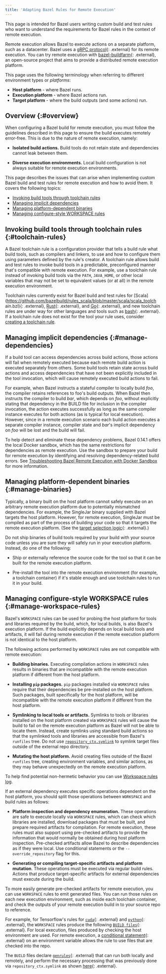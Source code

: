```yaml
---
title: 'Adapting Bazel Rules for Remote Execution'
---
```


This page is intended for Bazel users writing custom build and test rules
who want to understand the requirements for Bazel rules in the context of
remote execution.

Remote execution allows Bazel to execute actions on a separate platform, such as
a datacenter. Bazel uses a
[gRPC protocol](https://github.com/bazelbuild/remote-apis/blob/main/build/bazel/remote/execution/v2/remote_execution.proto){: .external}
for its remote execution. You can try remote execution with
[bazel-buildfarm](https://github.com/bazelbuild/bazel-buildfarm){: .external},
an open-source project that aims to provide a distributed remote execution
platform.

This page uses the following terminology when referring to different
environment types or *platforms*:

*   **Host platform** - where Bazel runs.
*   **Execution platform** - where Bazel actions run.
*   **Target platform** - where the build outputs (and some actions) run.

## Overview {:#overview}

When configuring a Bazel build for remote execution, you must follow the
guidelines described in this page to ensure the build executes remotely
error-free. This is due to the nature of remote execution, namely:

*   **Isolated build actions.** Build tools do not retain state and dependencies
    cannot leak between them.

*   **Diverse execution environments.** Local build configuration is not always
    suitable for remote execution environments.

This page describes the issues that can arise when implementing custom Bazel
build and test rules for remote execution and how to avoid them. It covers the
following topics:

*  [Invoking build tools through toolchain rules](#toolchain-rules)
*  [Managing implicit dependencies](#manage-dependencies)
*  [Managing platform-dependent binaries](#manage-binaries)
*  [Managing configure-style WORKSPACE rules](#manage-workspace-rules)

## Invoking build tools through toolchain rules {:#toolchain-rules}

A Bazel toolchain rule is a configuration provider that tells a build rule what
build tools, such as compilers and linkers, to use and how to configure them
using parameters defined by the rule's creator. A toolchain rule allows build
and test rules to invoke build tools in a predictable, preconfigured manner
that's compatible with remote execution. For example, use a toolchain rule
instead of invoking build tools via the `PATH`, `JAVA_HOME`, or other local
variables that may not be set to equivalent values (or at all) in the remote
execution environment.

Toolchain rules currently exist for Bazel build and test rules for
[Scala](https://github.com/bazelbuild/rules_scala/blob/master/scala/scala_toolch
ain.bzl){: .external},
[Rust](https://github.com/bazelbuild/rules_rust/blob/main/rust/toolchain.bzl){: .external},
and [Go](https://github.com/bazelbuild/rules_go/blob/master/go/toolchains.rst){: .external},
and new toolchain rules are under way for other languages and tools such as
[bash](https://docs.google.com/document/d/e/2PACX-1vRCSB_n3vctL6bKiPkIa_RN_ybzoAccSe0ic8mxdFNZGNBJ3QGhcKjsL7YKf-ngVyjRZwCmhi_5KhcX/pub){: .external}.
If a toolchain rule does not exist for the tool your rule uses, consider
[creating a toolchain rule](/versions/7.2.0/extending/toolchains#creating-a-toolchain-rule).

## Managing implicit dependencies {:#manage-dependencies}

If a build tool can access dependencies across build actions, those actions will
fail when remotely executed because each remote build action is executed
separately from others. Some build tools retain state across build actions and
access dependencies that have not been explicitly included in the tool
invocation, which will cause remotely executed build actions to fail.

For example, when Bazel instructs a stateful compiler to locally build _foo_,
the compiler retains references to foo's build outputs. When Bazel then
instructs the compiler to build _bar_, which depends on _foo_, without
explicitly stating that dependency in the BUILD file for inclusion in the
compiler invocation, the action executes successfully as long as the same
compiler instance executes for both actions (as is typical for local execution).
However, since in a remote execution scenario each build action executes a
separate compiler instance, compiler state and _bar_'s implicit dependency on
_foo_ will be lost and the build will fail.

To help detect and eliminate these dependency problems, Bazel 0.14.1 offers the
local Docker sandbox, which has the same restrictions for dependencies as remote
execution. Use the sandbox to prepare your build for remote execution by
identifying and resolving dependency-related build errors. See [Troubleshooting Bazel Remote Execution with Docker Sandbox](/versions/7.2.0/remote/sandbox)
for more information.

## Managing platform-dependent binaries {:#manage-binaries}

Typically, a binary built on the host platform cannot safely execute on an
arbitrary remote execution platform due to potentially mismatched dependencies.
For example, the SingleJar binary supplied with Bazel targets the host platform.
However, for remote execution, SingleJar must be compiled as part of the process
of building your code so that it targets the remote execution platform. (See the
[target selection logic](https://github.com/bazelbuild/bazel/blob/130aeadfd660336572c3da397f1f107f0c89aa8d/tools/jdk/BUILD#L115){: .external}.)

Do not ship binaries of build tools required by your build with your source code
unless you are sure they will safely run in your execution platform. Instead, do
one of the following:

*   Ship or externally reference the source code for the tool so that it can be
    built for the remote execution platform.

*   Pre-install the tool into the remote execution environment (for example, a
    toolchain container) if it's stable enough and use toolchain rules to run it
    in your build.

## Managing configure-style WORKSPACE rules {:#manage-workspace-rules}

Bazel's `WORKSPACE` rules can be used for probing the host platform for tools
and libraries required by the build, which, for local builds, is also Bazel's
execution platform. If the build explicitly depends on local build tools and
artifacts, it will fail during remote execution if the remote execution platform
is not identical to the host platform.

The following actions performed by `WORKSPACE` rules are not compatible with
remote execution:

*   **Building binaries.** Executing compilation actions in `WORKSPACE` rules
    results in binaries that are incompatible with the remote execution platform
    if different from the host platform.

*   **Installing `pip` packages.** `pip` packages  installed via `WORKSPACE`
    rules require that their dependencies be pre-installed on the host platform.
    Such packages, built specifically for the host platform, will be
    incompatible with the remote execution platform if different from the host
    platform.

*   **Symlinking to local tools or artifacts.** Symlinks to tools or libraries
    installed on the host platform created via `WORKSPACE` rules will cause the
    build to fail on the remote execution platform as Bazel will not be able to
    locate them. Instead, create symlinks using standard build actions so that
    the symlinked tools and libraries are accessible from Bazel's `runfiles`
    tree. Do not use [`repository_ctx.symlink`](/versions/7.2.0/rules/lib/builtins/repository_ctx#symlink)
    to symlink target files outside of the external repo directory.

*   **Mutating the host platform.** Avoid creating files outside of the Bazel
    `runfiles` tree, creating environment variables, and similar actions, as
     they may behave unexpectedly on the remote execution platform.

To help find potential non-hermetic behavior you can use [Workspace rules log](/versions/7.2.0/remote/workspace).

If an external dependency executes specific operations dependent on the host
platform, you should split those operations between `WORKSPACE` and build
rules as follows:

*   **Platform inspection and dependency enumeration.** These operations are
    safe to execute locally via `WORKSPACE` rules, which can check which
    libraries are installed, download packages that must be built, and prepare
    required artifacts for compilation. For remote execution, these rules must
    also support using pre-checked artifacts to provide the information that
    would normally be obtained during host platform inspection. Pre-checked
    artifacts allow Bazel to describe dependencies as if they were local. Use
    conditional statements or the `--override_repository` flag for this.

*   **Generating or compiling target-specific artifacts and platform mutation**.
    These operations must be executed via regular build rules. Actions that
    produce target-specific artifacts for external dependencies must execute
    during the build.

To more easily generate pre-checked artifacts for remote execution, you can use
`WORKSPACE` rules to emit generated files. You can run those rules on each new
execution environment, such as inside each toolchain container, and check the
outputs of your remote execution build in to your source repo to reference.

For example, for Tensorflow's rules for [`cuda`](https://github.com/tensorflow/tensorflow/blob/master/third_party/gpus/cuda_configure.bzl){: .external}
and [`python`](https://github.com/tensorflow/tensorflow/blob/master/third_party/py/python_configure.bzl){: .external},
the `WORKSPACE` rules produce the following [`BUILD files`](https://github.com/tensorflow/tensorflow/blob/master/tensorflow/tools/third_party/toolchains/cpus/py){: .external}.
For local execution, files produced by checking the host environment are used.
For remote execution, a [conditional statement](https://github.com/tensorflow/tensorflow/blob/master/third_party/py/python_configure.bzl#L304){: .external}
on an environment variable allows the rule to use files that are checked into
the repo.

The `BUILD` files declare [`genrules`](https://github.com/tensorflow/tensorflow/blob/master/third_party/py/python_configure.bzl#L84){: .external}
that can run both locally and remotely, and perform the necessary processing
that was previously done via `repository_ctx.symlink` as shown [here](https://github.com/tensorflow/tensorflow/blob/d1ba01f81d8fa1d0171ba9ce871599063d5c7eb9/third_party/gpus/cuda_configure.bzl#L730){: .external}.
